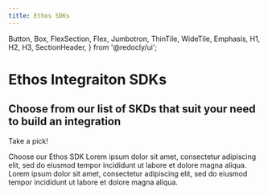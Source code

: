 ```yaml
---
title: Ethos SDKs
---
```



  Button,
  Box,
  FlexSection,
  Flex,
  Jumbotron,
  ThinTile,
  WideTile,
  Emphasis,
  H1,
  H2,
  H3,
  SectionHeader,
} from '@redocly/ui';


<Box mx="auto">
    <Jumbotron pb="3.5em" flexDirection="column" alignItems="center" parallaxEffect="true">
        <H1>Ethos Integraiton SDKs</H1>
        <H2>Choose from our list of SKDs that suit your need to build an integration</H2>
        <Emphasis><p>Take a pick!</p></Emphasis>
    </Jumbotron>
    <SectionHeader>
        Choose our Ethos SDK
    </SectionHeader>
    <FlexSection justifyContent="space-around" flexWrap="wrap">
        <ThinTile to="" header="Java SDK" disableArrow="true">
            Lorem ipsum dolor sit amet, consectetur adipiscing elit, sed do eiusmod tempor incididunt ut labore et dolore magna aliqua.
        </ThinTile>
        <ThinTile to="" header="C# SDK" disableArrow="true">
            Lorem ipsum dolor sit amet, consectetur adipiscing elit, sed do eiusmod tempor incididunt ut labore et dolore magna aliqua.
        </ThinTile>
    </FlexSection>
</Box>